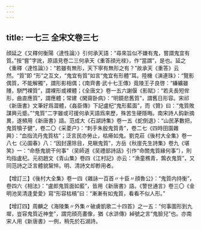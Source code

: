 ```yaml
---
---
---
```

title: 一七三 全宋文卷三七
---




顔延之《又釋何衡陽〈達性論〉》引何承天語：“尋來旨似不嫌有鬼，嘗謂鬼宜有質。”按“嘗”字訛，原語見卷二三何承天《重答顔光禄》，作“當謂”，是也。延之《重釋〈達性論〉》：“若雖有無形，天下寧有無形之有？”故承天《重答》云然。“質”即 “形”之互文，“鬼宜有質”如言“鬼宜有形體”耳。陸機《演連珠》：“覽影偶質，不能解獨”，謂形影相偶；《南齊書·武十七王傳》竟陵王子良啓：“縑纊雖賤，駢門裸質”，謂裸形或裸體；《全唐文》卷一五六謝偃《影賦》：“若夫長短侔形，曲直應質”，謂應體；常建《閑齋卧病》：“明鏡悲舊質”，謂舊日形容。宋祁《新唐書》文筆好爲澀體，《姦臣傳》下記盧杞“鬼形藍面”，而《贊》曰：“鬼質敗謀興元蹙。”“鬼質”二字雖或可援何承天語爲來歷，殊苦生硬隱晦。南宋詩人鈎新摘異，遂頻用《新唐書》語。范成大《石湖詩集》卷一五《蛇倒退》：“山民茅數把，鬼質犢子健”，卷二〇《采菱户》：“刺手朱殷鬼質青”，卷二七《四時田園雜興》：“血指流丹鬼質枯”；泛言民亦勞止，枯瘠如鬼。劉克莊《後村大全集》卷一八七《沁園春》八：“因封還除目，見瞋鬼質”，方岳《秋崖先生詩集》卷九《堪笑》一：“命懸鬼貌干何事”（吴師道《吴禮部詩話》引作“命關鬼質緣何事”），則均指盧杞。元初趙文《青山集》卷四《江村記》亦云：“漁童樵青，鶉衣鬼質”，又同范詩之泛言體貌黧悴。明、清詩文却尠用者。

【增訂三】《後村大全集》卷一四《雜詠一百首〃十臣〃顔魯公》：“鬼質内持衡”，卷四六《相法》：“盧郎鬼質面如藍”，皆用《新唐書》語。《警世通言》卷三〇《金明池吴清逢愛愛》寫“形容枯槁”曰：“漸漸有如鬼質，看看不似人形。”

【增訂四】周麟之《海陵集〃外集〃破虜凱歌二十四首》之一五：“何事圖形到九墀，豈容鬼質近神奎”，謂完顔亮畫像，猶《水滸傳》綽號之言“鬼臉兒”也。亦南宋人用《新唐書》一例，稍先於石湖詩。